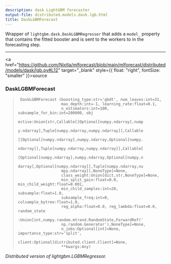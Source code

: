 ```yaml
---
description: dask LightGBM forecaster
output-file: distributed.models.dask.lgb.html
title: DaskLGBMForecast
---
```



Wrapper of `lightgbm.dask.DaskLGBMRegressor` that adds a `model_`
property that contains the fitted booster and is sent to the workers to
in the forecasting step.

------------------------------------------------------------------------

<a
href="https://github.com/Nixtla/mlforecast/blob/main/mlforecast/distributed/models/dask/lgb.py#L12"
target="_blank" style={{ float: "right", fontSize: "smaller" }}>source</a>

### DaskLGBMForecast

> ``` text
>  DaskLGBMForecast (boosting_type:str='gbdt', num_leaves:int=31,
>                    max_depth:int=-1, learning_rate:float=0.1,
>                    n_estimators:int=100, subsample_for_bin:int=200000, obj
>                    ective:Union[str,Callable[[Optional[numpy.ndarray],nump
>                    y.ndarray],Tuple[numpy.ndarray,numpy.ndarray]],Callable
>                    [[Optional[numpy.ndarray],numpy.ndarray,Optional[numpy.
>                    ndarray]],Tuple[numpy.ndarray,numpy.ndarray]],Callable[
>                    [Optional[numpy.ndarray],numpy.ndarray,Optional[numpy.n
>                    darray],Optional[numpy.ndarray]],Tuple[numpy.ndarray,nu
>                    mpy.ndarray]],NoneType]=None,
>                    class_weight:Union[dict,str,NoneType]=None,
>                    min_split_gain:float=0.0, min_child_weight:float=0.001,
>                    min_child_samples:int=20, subsample:float=1.0,
>                    subsample_freq:int=0, colsample_bytree:float=1.0,
>                    reg_alpha:float=0.0, reg_lambda:float=0.0, random_state
>                    :Union[int,numpy.random.mtrand.RandomState,ForwardRef('
>                    np.random.Generator'),NoneType]=None,
>                    n_jobs:Optional[int]=None, importance_type:str='split',
>                    client:Optional[distributed.client.Client]=None,
>                    **kwargs:Any)
> ```

*Distributed version of lightgbm.LGBMRegressor.*

